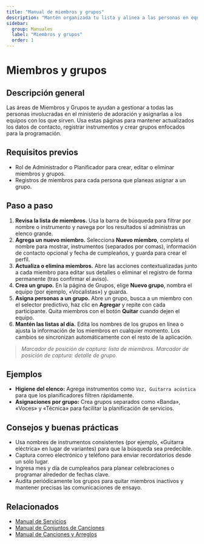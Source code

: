 ```yaml
---
title: "Manual de miembros y grupos"
description: "Mantén organizada tu lista y alinea a las personas en equipos de servicio."
sidebar:
  group: Manuales
  label: "Miembros y grupos"
  order: 1
---
```


# Miembros y grupos

## Descripción general
Las áreas de Miembros y Grupos te ayudan a gestionar a todas las personas involucradas en el ministerio de adoración y asignarlas a los equipos con los que sirven. Usa estas páginas para mantener actualizados los datos de contacto, registrar instrumentos y crear grupos enfocados para la programación.

## Requisitos previos
- Rol de Administrador o Planificador para crear, editar o eliminar miembros y grupos.
- Registros de miembros para cada persona que planeas asignar a un grupo.

## Paso a paso
1. **Revisa la lista de miembros.** Usa la barra de búsqueda para filtrar por nombre o instrumento y navega por los resultados si administras un elenco grande.
2. **Agrega un nuevo miembro.** Selecciona **Nuevo miembro**, completa el nombre para mostrar, instrumentos (separados por comas), información de contacto opcional y fecha de cumpleaños, y guarda para crear el perfil.
3. **Actualiza o elimina miembros.** Abre las acciones contextualizadas junto a cada miembro para editar sus detalles o eliminar el registro de forma permanente (tras confirmar el aviso).
4. **Crea un grupo.** En la página de Grupos, elige **Nuevo grupo**, nombra el equipo (por ejemplo, «Vocalistas») y guarda.
5. **Asigna personas a un grupo.** Abre un grupo, busca a un miembro con el selector predictivo, haz clic en **Agregar** y repite con cada participante. Quita miembros con el botón **Quitar** cuando dejen el equipo.
6. **Mantén las listas al día.** Edita los nombres de los grupos en línea o ajusta la información de los miembros en cualquier momento. Los cambios se sincronizan automáticamente con el resto de la aplicación.

> _Marcador de posición de captura: lista de miembros._
> _Marcador de posición de captura: detalle de grupo._

## Ejemplos
- **Higiene del elenco:** Agrega instrumentos como `Voz, Guitarra acústica` para que los planificadores filtren rápidamente.
- **Asignaciones por grupo:** Crea grupos separados como «Banda», «Voces» y «Técnica» para facilitar la planificación de servicios.

## Consejos y buenas prácticas
- Usa nombres de instrumentos consistentes (por ejemplo, «Guitarra eléctrica» en lugar de variantes) para que la búsqueda sea predecible.
- Captura correo electrónico y teléfono para enviar recordatorios desde un solo lugar.
- Ingresa mes y día de cumpleaños para planear celebraciones o programar alrededor de fechas clave.
- Audita periódicamente los grupos para quitar miembros inactivos y mantener precisas las comunicaciones de ensayo.

## Relacionados
- [Manual de Servicios](./services)
- [Manual de Conjuntos de Canciones](./song-sets)
- [Manual de Canciones y Arreglos](./songs-arrangements)
